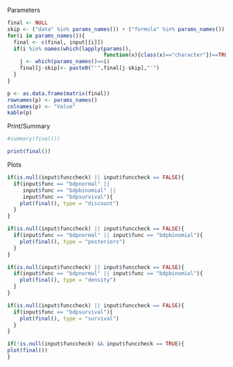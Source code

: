 Parameters

```r

final <- NULL
skip <- ("data" %in% params_names()) + ("formula" %in% params_names())
for(i in params_names()){
  final <- c(final, input[[i]])
  if(i %in% names(which(lapply(params(),
                               function(x){class(x)=="character"})==TRUE))){
    j <- which(params_names()==i)
    final[j-skip]<- paste0("'",final[j-skip],"'")
  }
}

p <- as.data.frame(matrix(final))
rownames(p) <- params_names()
colnames(p) <- "Value"
kable(p)

```

Print/Summary

```r

#summary(final())

print(final())

```

Plots

```r

if(is.null(input$funccheck) || input$funccheck == FALSE){
  if(input$func == "bdpnormal" ||
     input$func == "bdpbinomial" ||
     input$func == "bdpsurvival"){
    plot(final(), type = "discount")
  }
}

if(is.null(input$funccheck) || input$funccheck == FALSE){
  if(input$func == "bdpnormal" || input$func == "bdpbinomial"){
    plot(final(), type = "posteriors")
  }
}

if(is.null(input$funccheck) || input$funccheck == FALSE){
  if(input$func == "bdpnormal" || input$func == "bdpbinomial"){
    plot(final(), type = "density")
  }
}

if(is.null(input$funccheck) || input$funccheck == FALSE){
  if(input$func == "bdpsurvival"){
    plot(final(), type = "survival")
  }
}

if(!is.null(input$funccheck) && input$funccheck == TRUE){
plot(final())
}

```


